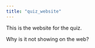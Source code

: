 ```yaml
---
title: "quiz_website"
---
```


This is the website for the quiz.

Why is it not showing on the web?
